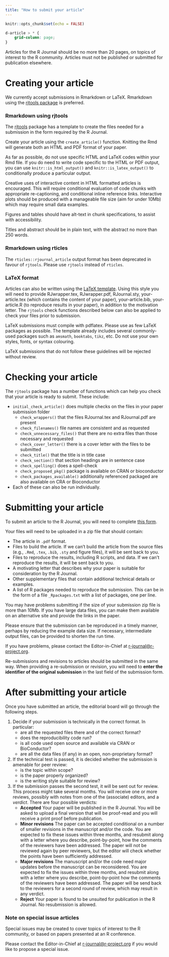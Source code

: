 ```yaml
---
title: "How to submit your article"
---
```


```r
knitr::opts_chunk$set(echo = FALSE)
```

```css
d-article > * {
    grid-column: page;
}
```

Articles for the R Journal should be no more than 20 pages, on topics of interest to the R community. Articles must not be published or submitted for publication elsewhere.


# Creating your article

We currently accept submissions in Rmarkdown or LaTeX. Rmarkdown using the [rjtools package](https://rjournal.github.io/rjtools/) is preferred.

### Rmarkdown using rjtools

The [rjtools](https://rjournal.github.io/rjtools/) package has a template to create the files needed for a submission in the form required by the R Journal.

Create your article using the `create_article()` function. Knitting the Rmd will generate both an HTML and PDF format of your paper.

As far as possible, do not use specific HTML and LaTeX codes within your Rmd file. If you do need to write code specific to the HTML or PDF output, you can use `knitr::is_html_output()` and `knitr::is_latex_output()` to conditionally produce a particular output.

Creative uses of interactive content in HTML formatted articles is encouraged. This will require conditional evaluation of code chunks with appropriate re-captioning, and conditional inline reference links. Interactive plots should be produced with a manageable file size (aim for under 10Mb) which may require small data examples.

Figures and tables should have alt-text in chunk specifications, to assist with accessibility.

Titles and abstract should be in plain text, with the abstract no more than 250 words.

### Rmarkdown using rticles

The `rticles::rjournal_article` output format has been deprecated in favour of `rjtools`. Please use `rjtools` instead of `rticles`.

### LaTeX format

Articles can also be written using the [LaTeX template](https://journal.r-project.org/share/RJtemplate.zip). Using this style you will need to provide RJwrapper.tex, RJwrapper.pdf, RJournal.sty, your-article.tex (which contains the content of your paper), your-article.bib, your-article.R (to reproduce results in your paper), in addition to the motivation letter. The `rjtools` check functions described below can also be applied to check your files prior to submission.

LaTeX submissions must compile with pdflatex. Please use as few LaTeX packages as possible. The template already includes several commonly-used packages such as `amsmath`, `booktabs`, `tikz`,  etc.  Do not use your own styles, fonts, or syntax colouring.

LaTeX submissions that do not follow these guidelines will be rejected without review.

# Checking your article

The `rjtools` package has a number of functions which can help you check that your article is ready to submit. These include:

- `initial_check_article()` does multiple checks on the files in your paper submission folder
    - `check_wrappers()` that the files RJournal.tex and RJournal.pdf are present
    - `check_filenames()` file names are consistent and as requested
    - `check_unnecessary_files()` that there are no extra files than those necessary and requested
    - `check_cover_letter()` there is a cover letter with the files to be submitted
    - `check_title()` that the title is in title case
    - `check_section()` that section headings are in sentence case
    - `check_spelling()` does a spell-check
    - `check_proposed_pkg()` package is available on CRAN or bioconductor
    - `check_packages_available()` additionally referenced packaged are also available on CRA or Bioconductor
- Each of these can also be run individually.

# Submitting your article

To submit an article to the R Journal, you will need to complete [this form](https://forms.gle/ykj6QcoGQD5ctnA5A).

Your files will need to be uploaded in a zip file that should contain:

  - The article in `.pdf` format.
  - Files to build the article. If we can't build the article from the source files (e.g., `.Rmd`, `.tex`, `.bib`, `.sty` and figure files), it will be sent back to you.
  - Files to reproduce the results, including R scripts, and data. If we can't reproduce the results, it will be sent back to you.
  - A motivating letter that describes why your paper is suitable for consideration by the R Journal.
  - Other supplementary files that contain additional technical details or examples.
  - A list of R packages needed to reproduce the submission. This can be in the form of a file `_Rpackages.txt` with a list of packages, one per line.

You may have problems submitting if the size of your submission zip file is more than 10Mb. If you have large data files, you can make them available on an alternative site and provide the links in the paper.

Please ensure that the submission can be reproduced in a timely manner, perhaps by reducing the example data size. If necessary, intermediate output files, can be provided to shorten the run time.

If you have problems, please contact the Editor-in-Chief at <r-journal@r-project.org>.

Re-submissions and revisions to articles should be submitted in the same way. When providing a re-submission or revision, you will need to **enter the identifier of the original submission** in the last field of the submission form.

# After submitting your article

Once you have submitted an article, the editorial board will go through the following steps.

1. Decide if your submission is technically in the correct format. In particular:
    - are all the requested files there and of the correct format?
    - does the reproducibility code run?
    - is all code used open source and available via CRAN or BioConductor?
    - are all the data files (if any) in an open, non-proprietary format?
2. If the technical test is passed, it is decided whether the submission is amenable for peer review:
    - is the topic within scope?
    - is the paper properly organized?
    - is the writing style suitable for review?
3. If the submission passes the second test, it will be sent out for review. This process might take several months. You will receive one or more reviews, possibly with notes from one of the (associate) editors, and a _verdict_. There are four possible verdicts:
    - **Accepted** Your paper will be published in the R Journal. You will be asked to upload a final version that will be proof-read and you will receive a print proof before publication.
    - **Minor revisions** The paper can be accepted conditional on a number of smaller revisions in the manuscript and/or the code. You are expected to fix these issues within three months, and resubmit along with a letter where you describe, point-by-point, how the comments of the reviewers have been addressed. The paper will not be reviewed again by peer reviewers, but the editor will check whether the points have been sufficiently addressed.
    - **Major revisions** The manuscript and/or the code need major updates before the manuscript can be reconsidered. You are expected to fix the issues within three months, and resubmit along with a letter where you describe, point-by-point how the comments of the reviewers have been addressed. The paper will be send back to the reviewers for a second round of review, which may result in any verdict.
    - **Reject** Your paper is found to be unsuited for publication in the R Journal. No resubmission is allowed.


### Note on special issue articles

Special issues may be created to cover topics of interest to the R community, or based on papers presented at an R conference.

Please contact the Editor-in-Chief at <r-journal@r-project.org> if you would like to propose a special issue.
